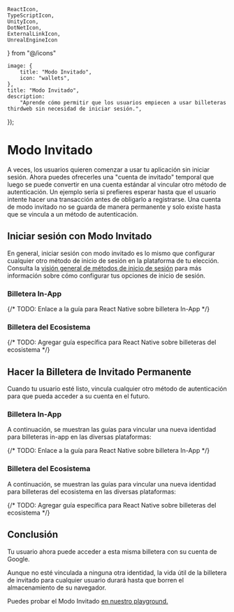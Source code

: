     ReactIcon,
    TypeScriptIcon,
    UnityIcon,
    DotNetIcon,
    ExternalLinkIcon,
    UnrealEngineIcon
} from "@/icons"

	image: {
		title: "Modo Invitado",
		icon: "wallets",
	},
	title: "Modo Invitado",
	description:
		"Aprende cómo permitir que los usuarios empiecen a usar billeteras thirdweb sin necesidad de iniciar sesión.",
});

# Modo Invitado

A veces, los usuarios quieren comenzar a usar tu aplicación sin iniciar sesión. Ahora puedes ofrecerles una "cuenta de invitado" temporal que luego se puede convertir en una cuenta estándar al vincular otro método de autenticación. Un ejemplo sería si prefieres esperar hasta que el usuario intente hacer una transacción antes de obligarlo a registrarse. Una cuenta de modo invitado no se guarda de manera permanente y solo existe hasta que se vincula a un método de autenticación.

## Iniciar sesión con Modo Invitado

En general, iniciar sesión con modo invitado es lo mismo que configurar cualquier otro método de inicio de sesión en la plataforma de tu elección. Consulta la [visión general de métodos de inicio de sesión](/connect/wallet/sign-in-methods/configure) para más información sobre cómo configurar tus opciones de inicio de sesión.

### Billetera In-App
<div className="my-4 grid gap-2 md:grid-cols-2 lg:grid-cols-3">
    <ArticleIconCard
        title="TypeScript"
        icon={TypeScriptIcon}
        href="/typescript/v5/inAppWallet#connect-to-a-guest-account"
    />
    <ArticleIconCard
        title="React"
        icon={ReactIcon}
        href="/react/v5/in-app-wallet/get-started#choose-authentication-methods"
    />
    {/* TODO: Enlace a la guía para React Native sobre billetera In-App */}
    <ArticleIconCard
        title="React Native"
        icon={ReactIcon}
        href="/react/v5/in-app-wallet/get-started#choose-authentication-methods"
    />
	<ArticleIconCard
        title=".NET"
        icon={DotNetIcon}
        href="/dotnet/wallets/providers/in-app-wallet#usage"
    />
    <ArticleIconCard
        title="Unity"
        icon={UnityIcon}
        href="/unity/v5/wallets/in-app-wallet#login-with-guest---onboard-easily-link-other-accounts-later"
    />
</div>

### Billetera del Ecosistema
<div className="my-4 grid gap-2 md:grid-cols-2 lg:grid-cols-3">
    <ArticleIconCard
        title="TypeScript"
        icon={TypeScriptIcon}
        href="/typescript/v5/ecosystemWallet#example"
    />
    <ArticleIconCard
        title="React"
        icon={ReactIcon}
        href="/react/v5/ecosystem-wallet/get-started#configuring-auth-strategies"
    />
    {/* TODO: Agregar guía específica para React Native sobre billeteras del ecosistema */}
    <ArticleIconCard
        title="React Native"
        icon={ReactIcon}
        href="/react/v5/ecosystem-wallet/get-started#configuring-auth-strategies"
    />
     <ArticleIconCard
        title=".NET"
        icon={DotNetIcon}
        href="/dotnet/wallets/providers/ecosystem-wallet#login-methods"
    />
    <ArticleIconCard
        title="Unity"
        icon={UnityIcon}
        href="/unity/v5/wallets/ecosystem-wallet#login-with-guest---onboard-easily-link-other-accounts-later"
    />
</div>

## Hacer la Billetera de Invitado Permanente

Cuando tu usuario esté listo, vincula cualquier otro método de autenticación para que pueda acceder a su cuenta en el futuro.

### Billetera In-App

A continuación, se muestran las guías para vincular una nueva identidad para billeteras in-app en las diversas plataformas:

<div className="my-4 grid gap-2 md:grid-cols-2 lg:grid-cols-3">
    <ArticleIconCard
        title="TypeScript"
        icon={TypeScriptIcon}
        href="/typescript/v5/linkProfile"
    />
    <ArticleIconCard
        title="React"
        icon={ReactIcon}
        href="/react/v5/useLinkProfile"
    />
    {/* TODO: Enlace a la guía para React Native sobre billetera In-App */}
    <ArticleIconCard
        title="React Native"
        icon={ReactIcon}
        href="/react/v5/useLinkProfile"
    />
	<ArticleIconCard
        title=".NET"
        icon={DotNetIcon}
        href="/dotnet/wallets/providers/in-app-wallet#unified-identity---account-linking"
    />
    <ArticleIconCard
        title="Unity"
        icon={UnityIcon}
        href="/unity/v5/wallets/in-app-wallet#account-linking"
    />
</div>

### Billetera del Ecosistema

A continuación, se muestran las guías para vincular una nueva identidad para billeteras del ecosistema en las diversas plataformas:

<div className="my-4 grid gap-2 md:grid-cols-2 lg:grid-cols-3">
    <ArticleIconCard
        title="TypeScript"
        icon={TypeScriptIcon}
        href="/typescript/v5/linkProfile"
    />
    <ArticleIconCard
        title="React"
        icon={ReactIcon}
        href="/react/v5/useLinkProfile"
    />
    {/* TODO: Agregar guía específica para React Native sobre billeteras del ecosistema */}
    <ArticleIconCard
        title="React Native"
        icon={ReactIcon}
        href="/react/v5/useLinkProfile"
    />
     <ArticleIconCard
        title=".NET"
        icon={DotNetIcon}
        href="/dotnet/wallets/providers/ecosystem-wallet#unified-identity---account-linking"
    />
    <ArticleIconCard
        title="Unity"
        icon={UnityIcon}
        href="/unity/v5/wallets/ecosystem-wallet#account-linking"
    />
</div>

## Conclusión

Tu usuario ahora puede acceder a esta misma billetera con su cuenta de Google.

Aunque no esté vinculada a ninguna otra identidad, la vida útil de la billetera de invitado para cualquier usuario durará hasta que borren el almacenamiento de su navegador.

Puedes probar el Modo Invitado [en nuestro playground.](https://playground.thirdweb.com/connect/sign-in/button)
